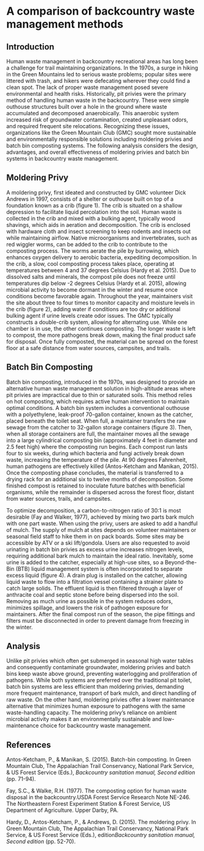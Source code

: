 # A comparison of backcountry waste management methods

## Introduction

Human waste management in backcountry recreational areas has long been a challenge for trail maintaining organizations. In the 1970s, a surge in hiking in the Green Mountains led to serious waste problems; popular sites were littered with trash, and hikers were defecating wherever they could find a clean spot. The lack of proper waste management posed severe environmental and health risks. Historically, pit privies were the primary method of handling human waste in the backcountry. These were simple outhouse structures built over a hole in the ground where waste accumulated and decomposed anaerobically. This anaerobic system increased risk of groundwater contamination, created unpleasant odors, and required frequent site relocations. Recognizing these issues, organizations like the Green Mountain Club (GMC) sought more sustainable and environmentally responsible solutions including moldering privies and batch bin composting systems. The following analysis considers the design, advantages, and overall effectiveness of moldering privies and batch bin systems in backcountry waste management.

## Moldering Privy

A moldering privy, first ideated and constructed by GMC volunteer Dick Andrews in 1997, consists of a shelter or outhouse built on top of a foundation known as a crib (figure 1). The crib is situated on a shallow depression to facilitate liquid percolation into the soil. Human waste is collected in the crib and mixed with a bulking agent, typically wood shavings, which aids in aeration and decomposition. The crib is enclosed with hardware cloth and insect screening to keep rodents and insects out while maintaining airflow. Native microorganisms and invertebrates, such as red wiggler worms, can be added to the crib to contribute to the composting process. The worms aerate the pile by burrowing, which enhances oxygen delivery to aerobic bacteria, expediting decomposition. In the crib, a slow, cool composting process takes place, operating at temperatures between 4 and 37 degrees Celsius (Hardy et al. 2015). Due to dissolved salts and minerals, the compost pile does not freeze until temperatures dip below -2 degrees Celsius (Hardy et al. 2015), allowing microbial activity to become dormant in the winter and resume once conditions become favorable again. Throughout the year, maintainers visit the site about three to four times to monitor capacity and moisture levels in the crib (figure 2), adding water if conditions are too dry or additional bulking agent if urine levels create odor issues. The GMC typically constructs a double-crib system, allowing for alternating use. While one chamber is in use, the other continues composting. The longer waste is left to compost, the more pathogens break down, making the final product safe for disposal. Once fully composted, the material can be spread on the forest floor at a safe distance from water sources, campsites, and trails.

## Batch Bin Composting

Batch bin composting, introduced in the 1970s, was designed to provide an alternative human waste management solution in high-altitude areas where pit privies are impractical due to thin or saturated soils. This method relies on hot composting, which requires active human intervention to maintain optimal conditions. A batch bin system includes a conventional outhouse with a polyethylene, leak-proof 70-gallon container, known as the catcher, placed beneath the toilet seat. When full, a maintainer transfers the raw sewage from the catcher to 32-gallon storage containers (figure 3). Then, when all storage containers are full, the maintainer moves all the sewage into a large cylindrical composting bin (approximately 4 feet in diameter and 2.5 feet high) where the composting run begins. Each compost run lasts four to six weeks, during which bacteria and fungi actively break down waste, increasing the temperature of the pile. At 90 degrees Fahrenheit, human pathogens are effectively killed (Antos-Ketcham and Manikan, 2015). Once the composting phase concludes, the material is transferred to a drying rack for an additional six to twelve months of decomposition. Some finished compost is retained to inoculate future batches with beneficial organisms, while the remainder is dispersed across the forest floor, distant from water sources, trails, and campsites.

To optimize decomposition, a carbon-to-nitrogen ratio of 30:1 is most desirable (Fay and Walker, 1977), achieved by mixing two parts bark mulch with one part waste. When using the privy, users are asked to add a handful of mulch. The supply of mulch at sites depends on volunteer maintainers or seasonal field staff to hike them in on pack boards. Some sites may be accessible by ATV or a ski lift/gondola. Users are also requested to avoid urinating in batch bin privies as excess urine increases nitrogen levels, requiring additional bark mulch to maintain the ideal ratio. Inevitably, some urine is added to the catcher, especially at high-use sites, so a Beyond-the-Bin (BTB) liquid management system is often incorporated to separate excess liquid (figure 4). A drain plug is installed on the catcher, allowing liquid waste to flow into a filtration vessel containing a strainer plate to catch large solids. The effluent liquid is then filtered through a layer of anthracite coal and septic stone before being dispersed into the soil. Removing as much urine as possible in the system reduces odors, minimizes spillage, and lowers the risk of pathogen exposure for maintainers. After the final compost run of the season, the pipe fittings and filters must be disconnected in order to prevent damage from freezing in the winter.

## Analysis

Unlike pit privies which often get submerged in seasonal high water tables and consequently contaminate groundwater, moldering privies and batch bins keep waste above ground, preventing waterlogging and proliferation of pathogens. While both systems are preferred over the traditional pit toilet, batch bin systems are less efficient than moldering privies, demanding more frequent maintenance, transport of bark mulch, and direct handling of raw waste. On the other hand, moldering privies offer a lower maintenance alternative that minimizes human exposure to pathogens with the same waste-handling capacity. The moldering privy’s reliance on ambient microbial activity makes it an environmentally sustainable and low-maintenance choice for backcountry waste management.

## References

Antos-Ketcham, P., & Manikan, S. (2015). Batch-bin composting. In Green Mountain Club, The Appalachian Trail Conservancy, National Park Service, & US Forest Service (Eds.), _Backcountry sanitation manual, Second edition_ (pp. 71-94).

Fay, S.C., & Walke, R.H. (1977). The composting option for human waste disposal in the backcountry.USDA Forest Service Research Note NE-246. The Northeastern Forest Experiment Station & Forest Service, US Department of Agriculture. Upper Darby, PA.

Hardy, D., Antos-Ketcham, P., & Andrews, D. (2015). The moldering privy. In Green Mountain Club, The Appalachian Trail Conservancy, National Park Service, & US Forest Service (Eds.), edition*Backcountry sanitation manual, Second edition* (pp. 52-70).
